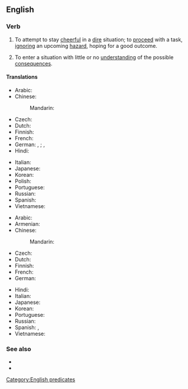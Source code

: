 ==English==

===Verb===
{{head|en|verb}}

# {{lb|en|idiomatic|US}} To attempt to stay [[cheerful]] in a [[dire]] situation; to [[proceed]] with a task, [[ignore|ignoring]] an upcoming [[hazard]], hoping for a good outcome.
# {{lb|en|idiomatic|US}} To enter a situation with little or no [[understanding]] of the possible [[consequences]].

====Translations====
{{trans-top|to try to be cheerful in the face of one's fears}}
* Arabic: {{t-needed|ar}}
* Chinese:
*: Mandarin: {{t|cmn|对着墓地吹口哨，指在害怕时故作轻松}}
* Czech: {{t-needed|cs}}
* Dutch: {{t-needed|nl}}
* Finnish: {{t|fi|pitää päänsä pystyssä}}
* French: {{t-needed|fr}}
* German: {{q|semantically close, but less idiomatic}} {{t|de|[[der]] [[Angst]] [[ins]] [[Gesicht]] [[lachen]]|lit=to laugh into the face of fear}}, {{t|de|[[die]] [[Angst]] [[weglachen]]|lit=to laugh away one’s fear}}; {{q|more idiomatic, but usually referring to emotions other than fear}} {{t|de|[[zweckoptimistisch]] [[sein]]|lit=to be practically optimistic}}, {{t|de|gute Mine zum bösen Spiel machen|lit=to keep a good face during the evil play}}
* Hindi: {{t-needed|hi}}
{{trans-mid}}
* Italian: {{t-needed|it}}
* Japanese: {{t-needed|ja}}
* Korean: {{t|ko|두려우면서도 두렵지 않은것처럼 행동한다|tr=duryoumyeonseodo duryeopji anh-eun-geotcheoreom haengdonghanda|sc=Kore}}
* Polish: {{t+|pl|robić dobrą minę do złej gry|impf}}
* Portuguese: {{t|pt|[[manter]] [[as]] [[esperanças]]}}
* Russian: {{t|ru|мо́ре по коле́но}}
* Spanish: {{t|es|[[poner]] [[buena]] [[cara]]}}
* Vietnamese: {{t-needed|vi}}
{{trans-bottom}}

{{trans-top|to ignore a bad situation}}
* Arabic: {{t-needed|ar}}
* Armenian: {{t+|hy|կրակի հետ խաղալ|sc=Armn}}
* Chinese:
*: Mandarin: {{t|cmn|对着墓地吹口哨，指对恶劣的情况视而不见}}
* Czech: {{t-needed|cs}}
* Dutch: {{t-needed|nl}}
* Finnish: {{t|fi|lähteä soitellen sotaan}}
* French: {{t-needed|fr}}
* German: {{t-needed|de}}
{{trans-mid}}
* Hindi: {{t-needed|hi}}
* Italian: {{t-needed|it}}
* Japanese: {{t-needed|ja}}
* Korean: {{t-needed|ko}}
* Portuguese: {{t-needed|pt}}
* Russian: {{t+|ru|игра́ть с огнём}}
* Spanish: {{t|es|[[hacerse]] [[el]] [[tonto]]}}, {{t|es|[[hacerse]] [[el]] [[sonzo]]}}
* Vietnamese: {{t-needed|vi}}
{{trans-bottom}}

===See also===
* {{l|en|whistle Dixie}}
* {{l|en|whistle in the dark}}

[[Category:English predicates]]